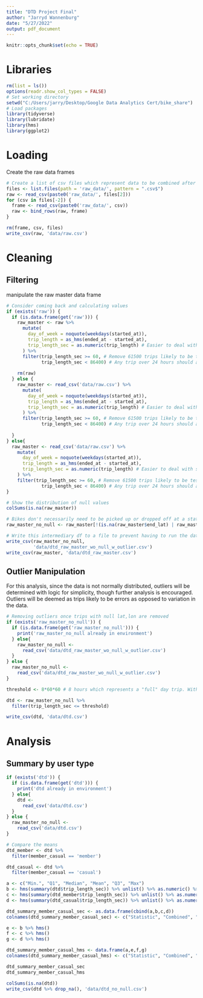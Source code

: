---
title: "DTD Project Final"
author: "Jarryd Wannenburg"
date: "5/27/2022"
output: pdf_document
---

```{r setup, include=FALSE}
knitr::opts_chunk$set(echo = TRUE)
```


# Libraries
```{r include=FALSE}
rm(list = ls())
options(readr.show_col_types = FALSE)
# Set working directory
setwd("C:/Users/jarry/Desktop/Google Data Analytics Cert/bike_share")
# Load packages
library(tidyverse)
library(lubridate)
library(hms)
library(ggplot2)
```


# Loading
Create the raw data frames
```{r eval=FALSE, include=FALSE}
# Create a list of csv files which represent data to be combined after converting to object in excel
files <- list.files(path = 'raw_data/', pattern = ".csv$")
raw <- read_csv(paste0('raw_data/', files[2]))
for (csv in files[-2]) {
  frame <- read_csv(paste0('raw_data/', csv))
  raw <- bind_rows(raw, frame)
}

rm(frame, csv, files)
write_csv(raw, 'data/raw.csv')
```


# Cleaning
## Filtering
manipulate the raw master data frame
```{r include=FALSE}
# Consider coming back and calculating values
if (exists('raw')) {
  if (is.data.frame(get('raw'))) {
    raw_master <- raw %>%
      mutate(
        day_of_week = noquote(weekdays(started_at)),
        trip_length = as_hms(ended_at - started_at),
        trip_length_sec = as.numeric(trip_length) # Easier to deal with seconds than hms format
      ) %>%
      filter(trip_length_sec >= 60, # Remove 61500 trips likely to be test runs or redocking errors (https://ride.divvybikes.com/system-data)
             trip_length_sec < 86400) # Any trip over 24 hours should automatically be removed
    
    rm(raw)
  } else {
    raw_master <- read_csv('data/raw.csv') %>%
      mutate(
        day_of_week = noquote(weekdays(started_at)),
        trip_length = as_hms(ended_at - started_at),
        trip_length_sec = as.numeric(trip_length) # Easier to deal with seconds than hms format
      ) %>%
      filter(trip_length_sec >= 60, # Remove 61500 trips likely to be test runs or redocking errors (https://ride.divvybikes.com/system-data)
             trip_length_sec < 86400) # Any trip over 24 hours should automatically be removed
    
  }
} else{
  raw_master <- read_csv('data/raw.csv') %>%
    mutate(
      day_of_week = noquote(weekdays(started_at)),
      trip_length = as_hms(ended_at - started_at),
      trip_length_sec = as.numeric(trip_length) # Easier to deal with seconds than hms format
    ) %>%
    filter(trip_length_sec >= 60, # Remove 61500 trips likely to be test runs or redocking errors (https://ride.divvybikes.com/system-data)
             trip_length_sec < 86400) # Any trip over 24 hours should automatically be removed
}

# Show the distribution of null values
colSums(is.na(raw_master))

# Bikes don't necessarily need to be picked up or dropped off at a station. But we do need to map the data, so we need a lat and lon
raw_master_no_null <- raw_master[!(is.na(raw_master$end_lat) | raw_master$end_lat=="" | is.na(raw_master$start_lat) | raw_master$start_lat==""), ]
```

```{r eval=FALSE, include=FALSE}
# Write this intermediary df to a file to prevent having to run the data loading and manipulation each time
write_csv(raw_master_no_null,
          'data/dtd_raw_master_wo_null_w_outlier.csv')
write_csv(raw_master, 'data/dtd_raw_master.csv')
```


## Outlier Manipulation
For this analysis, since the data is not normally distributed, outliers will be determined with logic for simplicity, though further analysis is encouraged. Outliers will be deemed as trips likely to be errors as opposed to variation in the data.
```{r include=FALSE}
# Removing outliers once trips with null lat,lon are removed
if (exists('raw_master_no_null')) {
  if (is.data.frame(get('raw_master_no_null'))) {
    print('raw_master_no_null already in environment')
  } else{
    raw_master_no_null <-
      read_csv('data/dtd_raw_master_wo_null_w_outlier.csv')
  }
} else {
  raw_master_no_null <-
    read_csv('data/dtd_raw_master_wo_null_w_outlier.csv')
}

threshold <- 8*60*60 # 8 hours which represents a "full" day trip. With this business models, bikes aren't meant to be kept for long periods.

dtd <- raw_master_no_null %>%
  filter(trip_length_sec <= threshold)
```

```{r eval=FALSE, include=FALSE}
write_csv(dtd, 'data/dtd.csv')
```


# Analysis
## Summary by user type
```{r}
if (exists('dtd')) {
  if (is.data.frame(get('dtd'))) {
    print('dtd already in environment')
  } else{
    dtd <-
      read_csv('data/dtd.csv')
  }
} else {
  raw_master_no_null <-
    read_csv('data/dtd.csv')
}

# Compare the means
dtd_member <- dtd %>%
  filter(member_casual == 'member')

dtd_casual <- dtd %>%
  filter(member_casual == 'casual')

a <- c("Min.", "Q1", "Median", "Mean", "Q3", "Max")
b <- hms(summary(dtd$trip_length_sec)) %>% unlist() %>% as.numeric() %>% round(0)
c <- hms(summary(dtd_member$trip_length_sec)) %>% unlist() %>% as.numeric() %>% round(0)
d <- hms(summary(dtd_casual$trip_length_sec)) %>% unlist() %>% as.numeric() %>% round(0)

dtd_summary_member_casual_sec <- as.data.frame(cbind(a,b,c,d))
colnames(dtd_summary_member_casual_sec) <- c("Statistic", "Combined", "Member", "Casual")

e <- b %>% hms()
f <- c %>% hms() 
g <- d %>% hms()

dtd_summary_member_casual_hms <- data.frame(a,e,f,g)
colnames(dtd_summary_member_casual_hms) <- c("Statistic", "Combined", "Member", "Casual")

dtd_summary_member_casual_sec
dtd_summary_member_casual_hms

```

```{r}
colSums(is.na(dtd))
write_csv(dtd %>% drop_na(), 'data/dtd_no_null.csv')
```

